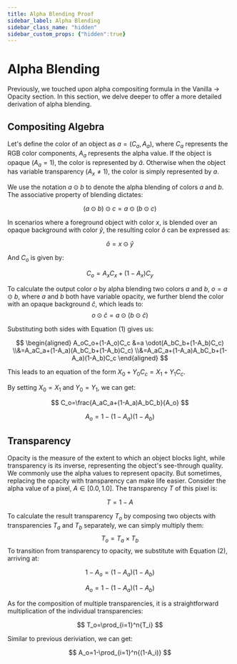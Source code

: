 ```yaml
---
title: Alpha Blending Proof
sidebar_label: Alpha Blending
sidebar_class_name: "hidden"
sidebar_custom_props: {"hidden":true}
---
```


# Alpha Blending

Previously, we touched upon alpha compositing formula in the Vanilla -> Opacity section. In this section, we delve deeper to offer a more detailed derivation of alpha blending.

## Compositing Algebra

Let's define the color of an object as $a=(C_a,A_a)$, where $C_a$ represents the RGB color components, $A_a$ represents the alpha value. If the object is opaque ($A_a=1$), the color is represented by $\widehat{a}$.
Otherwise when the object has variable transparency ($A_x \neq 1$), the color is simply represented by $a$.

We use the notation $a \odot b$ to denote the alpha blending of colors $a$ and $b$. The associative property of blending dictates:

$$
(a \odot b) \odot c =  a \odot (b \odot c)
$$

In scenarios where a foreground object with color $x$, is blended over an opaque background with color $\widehat{y}$, the resulting color $\widehat{o}$ can be expressed as:

$$
\widehat{o} = x \odot \widehat{y}
$$

And $C_o$ is given by:

$$
C_o = A_xC_x + (1 - A_x)C_y \tag{1}
$$

To calculate the output color $o$ by alpha blending two colors $a$ and $b$, $o = a \odot b$, where $a$ and $b$ both have variable opacity, we further blend the color with an opaque background $\widehat{c}$, which leads to:
$$o \odot \widehat{c} = a \odot (b \odot \widehat{c})$$

Substituting both sides with Equation $(1)$ gives us:

$$
\begin{aligned}
A_oC_o+(1-A_o)C_c
&=a \odot(A_bC_b+(1-A_b)C_c)
\\&=A_aC_a+(1-A_a)(A_bC_b+(1-A_b)C_c)
\\&=A_aC_a+(1-A_a)A_bC_b+(1-A_a)(1-A_b)C_c
\end{aligned}
$$

This leads to an equation of the form $X_0+Y_0C_c=X_1+Y_1C_c$.

By setting $X_0=X_1$ and $Y_0=Y_1$, we can get:

$$
C_o=\frac{A_aC_a+(1-A_a)A_bC_b}{A_o}
$$

$$
A_o=1-(1-A_a)(1-A_b)
$$

## Transparency
Opacity is the measure of the extent to which an object blocks light, while transparency is its inverse, representing the object's see-through quality.
We commonly use the alpha values to represent opacity.
But sometimes, replacing the opacity with transparency can make life easier.
Consider the alpha value of a pixel, $A \in [0.0, 1.0]$. The transparency $T$ of this pixel is:

$$
T = 1 - A \tag{2}
$$

To calculate the result transparency $T_o$ by composing two objects with transparencies $T_a$ and $T_b$ separately,
we can simply multiply them: $$T_o = T_a \times T_b$$
To transition from transparency to opacity, we substitute with Equation $(2)$, arriving at:

$$
1 - A_o = (1 - A_a)(1 - A_b)
$$

$$
A_o = 1 - (1 - A_a)(1 - A_b)
$$

As for the composition of multiple transparencies, it is a straightforward multiplication of the individual transparencies:

$$
T_o=\prod_{i=1}^n{T_i}
$$

Similar to previous deriviation, we can get:

$$
A_o=1-\prod_{i=1}^n{(1-A_i)}
$$